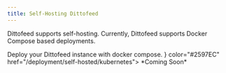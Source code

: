 ```yaml
---
title: Self-Hosting Dittofeed
---
```


Dittofeed supports self-hosting. Currently, Dittofeed supports Docker Compose based deployments.

<CardGroup cols={2}>
  <Card title="Self-Host with Docker Compose" icon="docker" color="#2597EC" href="/deployment/self-hosted/docker-compose">
    Deploy your Dittofeed instance with docker compose.
  </Card>
  <Card title="Self-Host with Kubernetes" icon={
    <svg
      version="1.1"
      id="Layer_1"
      xmlns="http://www.w3.org/2000/svg"
      xmlns:xlink="http://www.w3.org/1999/xlink"
      x="0px"
      y="0px"
      viewBox="0 0 122.88 118.78"
      style="enable-background: new 0 0 122.88 118.78"
      xml:space="preserve"
    >
      <style type="text/css">
        .st0 {
          fill: #326de6;
        }
        .st1 {
          fill: #ffffff;
        }
      </style>
      <g>
        <path
          class="st0"
          d="M112.13,26.42c-0.7-2.25-2.39-4.08-4.5-5.2L64.78,0.7C63.65,0.14,62.39,0,61.26,0s-2.39,0-3.51,0.28 L14.89,20.94c-2.11,0.98-3.65,2.81-4.22,5.2L0.14,72.37c-0.42,2.39,0.14,4.78,1.55,6.75l29.65,36.67c1.69,1.69,4.08,2.81,6.46,2.95 h47.21c2.53,0.28,4.92-0.84,6.46-2.95l29.65-36.67c1.41-1.97,1.97-4.36,1.69-6.75L112.13,26.42L112.13,26.42L112.13,26.42z"
        />
        <path
          class="st1"
          d="M105.59,69.45L105.59,69.45c-0.14,0-0.28,0-0.28-0.14c0-0.14-0.28-0.14-0.56-0.14 c-0.56-0.14-1.12-0.14-1.69-0.14c-0.28,0-0.56,0-0.84-0.14l-0.14,0c-1.55-0.14-3.23-0.42-4.78-0.84c-0.42-0.14-0.84-0.56-0.98-0.98 c0.14,0,0,0,0,0l0,0l-1.12-0.28c0.56-4.08,0.28-8.29-0.56-12.37c-0.98-4.08-2.67-8.01-4.92-11.52l0.84-0.84l0,0v-0.14 c0-0.42,0.14-0.98,0.42-1.26c1.26-1.12,2.53-1.97,3.93-2.81l0,0c0.28-0.14,0.56-0.28,0.84-0.42c0.56-0.28,0.98-0.56,1.55-0.84 c0.14-0.14,0.28-0.14,0.42-0.28s0-0.14,0-0.28l0,0c1.26-0.98,1.55-2.67,0.56-3.93c-0.42-0.56-1.26-0.98-1.97-0.98 c-0.7,0-1.41,0.28-1.97,0.7l0,0l-0.14,0.14c-0.14,0.14-0.28,0.28-0.42,0.28c-0.42,0.42-0.84,0.84-1.12,1.26 c-0.14,0.28-0.42,0.42-0.56,0.56l0,0c-0.98,1.12-2.25,2.25-3.51,3.09c-0.28,0.14-0.56,0.28-0.84,0.28c-0.14,0-0.42,0-0.56-0.14 l-0.14,0l-1.12,0.7c-1.12-1.12-2.39-2.25-3.51-3.37c-5.2-4.08-11.66-6.6-18.27-7.31l-0.14-1.12l0,0v0.14 c-0.42-0.28-0.56-0.7-0.7-1.12c0-1.55,0-3.09,0.28-4.78v-0.14c0-0.28,0.14-0.56,0.14-0.84c0.14-0.56,0.14-1.12,0.28-1.69V16.9l0,0 c0.14-1.41-0.98-2.81-2.39-2.95c-0.84-0.14-1.69,0.28-2.39,0.98c-0.56,0.56-0.84,1.26-0.84,1.97l0,0v0.7 c0,0.56,0.14,1.12,0.28,1.69c0.14,0.28,0.14,0.56,0.14,0.84v0.14c0.28,1.55,0.28,3.09,0.28,4.78c-0.14,0.42-0.28,0.84-0.7,1.12 v0.28l0,0l-0.14,1.12c-1.55,0.14-3.09,0.42-4.78,0.7c-6.6,1.41-12.65,4.92-17.28,9.84l-0.84-0.56l-0.14,0 c-0.14,0-0.28,0.14-0.56,0.14c-0.28,0-0.56-0.14-0.84-0.28c-1.26-0.98-2.53-2.11-3.51-3.23l0,0c-0.14-0.28-0.42-0.42-0.56-0.56 c-0.42-0.42-0.7-0.84-1.12-1.26c-0.14-0.14-0.28-0.14-0.42-0.28c-0.14-0.14-0.14-0.14-0.14-0.14l0,0c-0.56-0.42-1.26-0.7-1.97-0.7 c-0.84,0-1.55,0.28-1.97,0.98c-0.84,1.26-0.56,2.95,0.56,3.93l0,0c0.14,0,0.14,0.14,0.14,0.14s0.28,0.28,0.42,0.28 c0.42,0.28,0.98,0.56,1.55,0.84c0.28,0.14,0.56,0.28,0.84,0.42l0,0c1.41,0.84,2.81,1.69,3.93,2.81c0.28,0.28,0.56,0.84,0.42,1.26 v-0.14l0,0l0.84,0.84c-0.14,0.28-0.28,0.42-0.42,0.7c-4.36,6.89-6.18,15.04-4.92,23.05l-1.12,0.28l0,0c0,0.14-0.14,0.14-0.14,0.14 c-0.14,0.42-0.56,0.7-0.98,0.98c-1.55,0.42-3.09,0.7-4.78,0.84l0,0c-0.28,0-0.56,0-0.84,0.14c-0.56,0-1.12,0.14-1.69,0.14 c-0.14,0-0.28,0.14-0.56,0.14c-0.14,0-0.14,0-0.28,0.14l0,0c-1.55,0.28-2.53,1.69-2.25,3.23l0,0c0.28,1.26,1.55,2.11,2.81,1.97 c0.28,0,0.42,0,0.7-0.14l0,0c0.14,0,0.14,0,0.14-0.14c0-0.14,0.42,0,0.56,0c0.56-0.14,1.12-0.42,1.55-0.56 c0.28-0.14,0.56-0.28,0.84-0.28h0.14c1.55-0.56,2.95-0.98,4.64-1.26h0.14c0.42,0,0.84,0.14,1.12,0.42c0.14,0,0.14,0.14,0.14,0.14 l0,0l1.26-0.14c2.11,6.46,6.04,12.23,11.52,16.44c1.26,0.98,2.39,1.83,3.79,2.53l-0.7,0.98l0,0c0,0.14,0.14,0.14,0.14,0.14 c0.28,0.42,0.28,0.98,0.14,1.41c-0.56,1.41-1.41,2.81-2.25,4.08v0.14c-0.14,0.28-0.28,0.42-0.56,0.7 c-0.28,0.28-0.56,0.84-0.98,1.41c-0.14,0.14-0.14,0.28-0.28,0.42c0,0,0,0.14-0.14,0.14l0,0c-0.7,1.41-0.14,3.09,1.12,3.79 c0.28,0.14,0.7,0.28,0.98,0.28c1.12,0,2.11-0.7,2.67-1.69l0,0c0,0,0-0.14,0.14-0.14c0-0.14,0.14-0.28,0.28-0.42 c0.14-0.56,0.42-0.98,0.56-1.55l0.28-0.84l0,0c0.42-1.55,1.12-2.95,1.83-4.36c0.28-0.42,0.7-0.7,1.12-0.84c0.14,0,0.14,0,0.14-0.14 l0,0l0.56-1.12c3.93,1.55,8.01,2.25,12.22,2.25c2.53,0,5.06-0.28,7.59-0.98c1.55-0.28,3.09-0.84,4.5-1.26l0.56,0.98l0,0 c0.14,0,0.14,0,0.14,0.14c0.42,0.14,0.84,0.42,1.12,0.84c0.7,1.41,1.41,2.81,1.83,4.36v0.14l0.28,0.84 c0.14,0.56,0.28,1.12,0.56,1.55c0.14,0.14,0.14,0.28,0.28,0.42c0,0,0,0.14,0.14,0.14l0,0c0.56,0.98,1.55,1.69,2.67,1.69 c0.42,0,0.7-0.14,1.12-0.28c0.56-0.28,1.12-0.84,1.26-1.55c0.14-0.7,0.14-1.41-0.14-2.11l0,0c0-0.14-0.14-0.14-0.14-0.14 c0-0.14-0.14-0.28-0.28-0.42c-0.28-0.56-0.56-0.98-0.98-1.41c-0.14-0.28-0.28-0.42-0.56-0.7v-0.28c-0.98-1.26-1.69-2.67-2.25-4.08 c-0.14-0.42-0.14-0.98,0.14-1.41c0-0.14,0.14-0.14,0.14-0.14l0,0l-0.42-1.12c7.17-4.36,12.65-11.1,15.18-19.11l1.12,0.14l0,0 c0.14,0,0.14-0.14,0.14-0.14c0.28-0.28,0.7-0.42,1.12-0.42l0.14,0c1.55,0.28,3.09,0.7,4.5,1.26h0.14c0.28,0.14,0.56,0.28,0.84,0.28 c0.56,0.28,0.98,0.56,1.55,0.7c0.14,0,0.28,0.14,0.56,0.14c0.14,0,0.14,0,0.28,0.14l0,0c0.28,0.14,0.42,0.14,0.7,0.14 c1.26,0,2.39-0.84,2.81-1.97C107.98,70.86,106.85,69.73,105.59,69.45L105.59,69.45L105.59,69.45z M64.98,65.09l-3.79,1.83 l-3.79-1.83l-0.98-4.08l2.67-3.37h4.22l2.67,3.37L64.98,65.09L64.98,65.09z M87.88,55.96c0.7,2.95,0.84,5.9,0.56,8.85l-13.35-3.79 l0,0c-1.26-0.28-1.97-1.55-1.69-2.81c0.14-0.42,0.28-0.7,0.56-0.98l10.54-9.56C86.05,50.2,87.18,53.01,87.88,55.96L87.88,55.96 L87.88,55.96z M80.29,42.47l-11.52,8.15c-0.98,0.56-2.39,0.42-3.09-0.56c-0.28-0.28-0.42-0.56-0.42-0.98l-0.84-14.19 C70.6,35.59,76.08,38.26,80.29,42.47L80.29,42.47L80.29,42.47L80.29,42.47z M54.86,35.3l2.81-0.56l-0.7,14.05l0,0 c0,1.26-1.12,2.25-2.39,2.25c-0.42,0-0.7-0.14-1.12-0.28l-11.66-8.29C45.44,38.96,49.94,36.43,54.86,35.3L54.86,35.3z M37.72,47.67 l10.4,9.27l0,0c0.98,0.84,1.12,2.25,0.28,3.23c-0.28,0.42-0.56,0.56-1.12,0.7l-13.63,3.93C33.22,58.91,34.62,52.87,37.72,47.67 L37.72,47.67z M35.33,71.42l13.91-2.39c1.12,0,2.25,0.7,2.39,1.83c0.14,0.42,0.14,0.98-0.14,1.41l0,0l-5.34,12.93 C41.23,81.96,37.29,77.04,35.33,71.42L35.33,71.42z M67.23,88.84c-1.97,0.42-3.93,0.7-6.04,0.7c-2.95,0-6.04-0.56-8.85-1.41 l6.89-12.51c0.7-0.84,1.83-1.12,2.81-0.56c0.42,0.28,0.7,0.56,1.12,0.98l0,0l6.75,12.23C69.05,88.42,68.21,88.56,67.23,88.84 L67.23,88.84L67.23,88.84z M84.37,76.62c-2.11,3.37-5.06,6.32-8.43,8.43l-5.48-13.21c-0.28-1.12,0.28-2.25,1.26-2.67 c0.42-0.14,0.84-0.28,1.26-0.28l14.05,2.39C86.34,73.24,85.49,75.07,84.37,76.62L84.37,76.62z"
        />
      </g>
    </svg>
  } color="#2597EC" href="/deployment/self-hosted/kubernetes">
    *Coming Soon*
  </Card>
</CardGroup>

